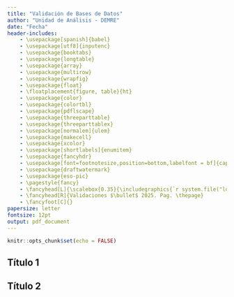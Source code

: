 ```yaml
---
title: "Validación de Bases de Datos"
author: "Unidad de Análisis - DEMRE"
date: "Fecha"
header-includes:
    - \usepackage[spanish]{babel}
    - \usepackage[utf8]{inputenc}
    - \usepackage{booktabs}
    - \usepackage{longtable}
    - \usepackage{array}
    - \usepackage{multirow}
    - \usepackage{wrapfig}
    - \usepackage{float}
    - \floatplacement{figure, table}{ht}
    - \usepackage{color}
    - \usepackage{colortbl}
    - \usepackage{pdflscape}
    - \usepackage{threeparttable}
    - \usepackage{threeparttablex}
    - \usepackage[normalem]{ulem}
    - \usepackage{makecell}
    - \usepackage{xcolor}
    - \usepackage[shortlabels]{enumitem}
    - \usepackage{fancyhdr}
    - \usepackage[font=footnotesize,position=bottom,labelfont = bf]{caption}
    - \usepackage{draftwatermark} 
    - \usepackage{eso-pic}
    - \pagestyle{fancy}
    - \fancyhead[L]{\scalebox{0.35}{\includegraphics{`r system.file("logo/logo.png", package = "plantilla")`}}}
    - \fancyhead[R]{Validaciones $\bullet$ 2025. Pag. \thepage}
    - \fancyfoot[C]{}
papersize: letter
fontsize: 12pt
output: pdf_document
---
```


\addtolength{\headheight}{1.3cm} 
\renewcommand{\figurename}{Figura}
\renewcommand{\tablename}{Tabla}

\SetWatermarkText{DOCUMENTO DE TRABAJO DEMRE}
  \SetWatermarkFontSize{1.5cm}

```r
knitr::opts_chunk$set(echo = FALSE)
```

## Título 1

\newpage

## Título 2
